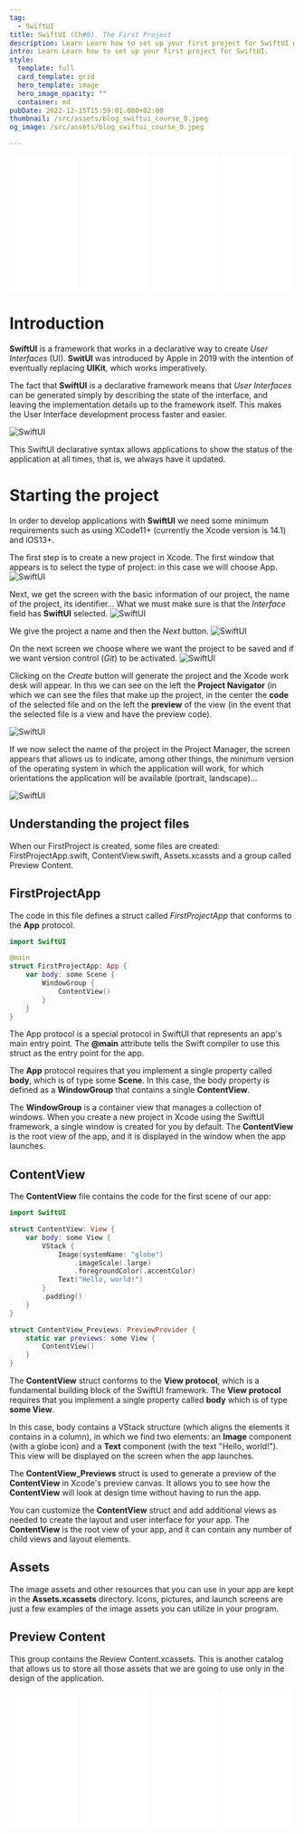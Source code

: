 ```yaml
---
tag:
  - SwiftUI
title: SwiftUI (Ch#0). The First Project
description: Learn Learn how to set up your first project for SwiftUI with Xcode.
intro: Learn Learn how to set up your first project for SwiftUI.
style:
  template: full
  card_template: grid
  hero_template: image
  hero_image_opacity: ""
  container: md
pubDate: 2022-12-15T15:59:01.000+02:00
thumbnail: /src/assets/blog_swiftui_course_0.jpeg
og_image: /src/assets/blog_swiftui_course_0.jpeg

---
```


<div style="display: flex; flex-direction: row; justify-content: space-around;">
<div style="width: 25%; align-items: center;">
<iframe sandbox="allow-popups allow-scripts allow-modals allow-forms allow-same-origin" style="width:120px;height:240px;" marginwidth="0" marginheight="0" scrolling="no" frameborder="0" src="//ws-na.amazon-adsystem.com/widgets/q?ServiceVersion=20070822&OneJS=1&Operation=GetAdHtml&MarketPlace=US&source=ss&ref=as_ss_li_til&ad_type=product_link&tracking_id=developerbl0a-20&language=es_US&marketplace=amazon&region=US&placement=B0BT5SF8X4&asins=B0BT5SF8X4&linkId=597323fe71c7a3da9a954f100c078b2e&show_border=true&link_opens_in_new_window=true"></iframe>
</div>
<div style="width: 25%; align-items: center;">
<iframe sandbox="allow-popups allow-scripts allow-modals allow-forms allow-same-origin" style="width:120px;height:240px;" marginwidth="0" marginheight="0" scrolling="no" frameborder="0" src="//ws-na.amazon-adsystem.com/widgets/q?ServiceVersion=20070822&OneJS=1&Operation=GetAdHtml&MarketPlace=US&source=ss&ref=as_ss_li_til&ad_type=product_link&tracking_id=developerbl0a-20&language=es_US&marketplace=amazon&region=US&placement=B0BP9KCGPT&asins=B0BP9KCGPT&linkId=15026801f4a89aa8f77b45dcf93adf3c&show_border=true&link_opens_in_new_window=true"></iframe>
</div>
<div style="width: 25%; align-items: center;">
<iframe sandbox="allow-popups allow-scripts allow-modals allow-forms allow-same-origin" style="width:120px;height:240px;" marginwidth="0" marginheight="0" scrolling="no" frameborder="0" src="//ws-na.amazon-adsystem.com/widgets/q?ServiceVersion=20070822&OneJS=1&Operation=GetAdHtml&MarketPlace=US&source=ss&ref=as_ss_li_til&ad_type=product_link&tracking_id=developerbl0a-20&language=es_US&marketplace=amazon&region=US&placement=B0CDTTZGXD&asins=B0CDTTZGXD&linkId=2d50fea5436e2fffe9ea1dd436b00da4&show_border=true&link_opens_in_new_window=true"></iframe>
</div>
<div style="width: 25%; align-items: center;">
<iframe sandbox="allow-popups allow-scripts allow-modals allow-forms allow-same-origin" style="width:120px;height:240px;" marginwidth="0" marginheight="0" scrolling="no" frameborder="0" src="//ws-na.amazon-adsystem.com/widgets/q?ServiceVersion=20070822&OneJS=1&Operation=GetAdHtml&MarketPlace=US&source=ss&ref=as_ss_li_til&ad_type=product_link&tracking_id=developerbl0a-20&language=es_US&marketplace=amazon&region=US&placement=B0BTQ61Z6D&asins=B0BTQ61Z6D&linkId=83b1837665280a201e7011397110569b&show_border=true&link_opens_in_new_window=true"></iframe>
</div>
</div>

<YouTube id="https://youtu.be/GHz5CnPq28o" />

# Introduction
**SwiftUI** is a framework that works in a declarative way to create *User Interfaces* (UI). **SwitUI** was introduced by Apple in 2019 with the intention of eventually replacing **UIKit**, which works imperatively.

The fact that **SwiftUI** is a declarative framework means that *User Interfaces* can be generated simply by describing the state of the interface, and leaving the implementation details up to the framework itself. This makes the User Interface development process faster and easier.

![SwiftUI](/src/assets/intro_swiftui_1.png)

This SwiftUI declarative syntax allows applications to show the status of the application at all times, that is, we always have it updated.


# Starting the project
In order to develop applications with **SwiftUI** we need some minimum requirements such as using XCode11+ (currently the Xcode version is 14.1) and iOS13+.

The first step is to create a new project in Xcode. The first window that appears is to select the type of project: in this case we will choose App.
![SwiftUI](/src/assets/intro_swiftui_2.png)

Next, we get the screen with the basic information of our project, the name of the project, its identifier... What we must make sure is that the *Interface* field has **SwiftUI** selected.
![SwiftUI](/src/assets/intro_swiftui_3.png)

We give the project a name and then the *Next* button.
![SwiftUI](/src/assets/intro_swiftui_4.png)


On the next screen we choose where we want the project to be saved and if we want version control (*Git*) to be activated.
![SwiftUI](/src/assets/intro_swiftui_5.png)


Clicking on the *Create* button will generate the project and the Xcode work desk will appear. In this we can see on the left the **Project Navigator** (in which we can see the files that make up the project, in the center the **code** of the selected file and on the left the **preview** of the view (in the event that the selected file is a view and have the preview code).

![SwiftUI](/src/assets/intro_swiftui_6.png)


If we now select the name of the project in the Project Manager, the screen appears that allows us to indicate, among other things, the minimum version of the operating system in which the application will work, for which orientations the application will be available (portrait, landscape)...

![SwiftUI](/src/assets/intro_swiftui_7.png)

## Understanding the project files

When our FirstProject is created, some files are created: FirstProjectApp.swift, ContentView.swift, Assets.xcassts and a group called Preview Content.

## FirstProjectApp
The code in this file defines a struct called *FirstProjectApp* that conforms to the **App** protocol.

```swift
import SwiftUI

@main
struct FirstProjectApp: App {
    var body: some Scene {
        WindowGroup {
            ContentView()
        }
    }
}
```

The App protocol is a special protocol in SwiftUI that represents an app's main entry point. The **@main** attribute tells the Swift compiler to use this struct as the entry point for the app.

The **App** protocol requires that you implement a single property called **body**, which is of type some **Scene**. In this case, the body property is defined as a **WindowGroup** that contains a single **ContentView**.

The **WindowGroup** is a container view that manages a collection of windows. When you create a new project in Xcode using the SwiftUI framework, a single window is created for you by default. The **ContentView** is the root view of the app, and it is displayed in the window when the app launches.

## ContentView

The **ContentView** file contains the code for the first scene of our app:

```swift
import SwiftUI

struct ContentView: View {
    var body: some View {
        VStack {
            Image(systemName: "globe")
                .imageScale(.large)
                .foregroundColor(.accentColor)
            Text("Hello, world!")
        }
        .padding()
    }
}

struct ContentView_Previews: PreviewProvider {
    static var previews: some View {
        ContentView()
    }
}
```
The **ContentView** struct conforms to the **View protocol**, which is a fundamental building block of the SwiftUI framework. The **View protocol** requires that you implement a single property called **body** which is of type **some View**.

In this case, body contains a VStack structure (which aligns the elements it contains in a column), in which we find two elements: an **Image** component (with a globe icon) and a **Text** component (with the text "Hello, world!"). This view will be displayed on the screen when the app launches.

The **ContentView_Previews** struct is used to generate a preview of the **ContentView** in Xcode's preview canvas. It allows you to see how the **ContentView** will look at design time without having to run the app.

You can customize the **ContentView** struct and add additional views as needed to create the layout and user interface for your app. The **ContentView** is the root view of your app, and it can contain any number of child views and layout elements.

## Assets
The image assets and other resources that you can use in your app are kept in the **Assets.xcassets** directory. Icons, pictures, and launch screens are just a few examples of the image assets you can utilize in your program.

## Preview Content
This group contains the Review Content.xcassets. This is another catalog that allows us to store all those assets that we are going to use only in the design of the application.

<div style="display: flex; flex-direction: row; justify-content: space-around;">
<div style="width: 25%; align-items: center;">
<iframe sandbox="allow-popups allow-scripts allow-modals allow-forms allow-same-origin" style="width:120px;height:240px;" marginwidth="0" marginheight="0" scrolling="no" frameborder="0" src="//ws-na.amazon-adsystem.com/widgets/q?ServiceVersion=20070822&OneJS=1&Operation=GetAdHtml&MarketPlace=US&source=ss&ref=as_ss_li_til&ad_type=product_link&tracking_id=developerbl0a-20&language=es_US&marketplace=amazon&region=US&placement=B0BT5SF8X4&asins=B0BT5SF8X4&linkId=597323fe71c7a3da9a954f100c078b2e&show_border=true&link_opens_in_new_window=true"></iframe>
</div>
<div style="width: 25%; align-items: center;">
<iframe sandbox="allow-popups allow-scripts allow-modals allow-forms allow-same-origin" style="width:120px;height:240px;" marginwidth="0" marginheight="0" scrolling="no" frameborder="0" src="//ws-na.amazon-adsystem.com/widgets/q?ServiceVersion=20070822&OneJS=1&Operation=GetAdHtml&MarketPlace=US&source=ss&ref=as_ss_li_til&ad_type=product_link&tracking_id=developerbl0a-20&language=es_US&marketplace=amazon&region=US&placement=B0BP9KCGPT&asins=B0BP9KCGPT&linkId=15026801f4a89aa8f77b45dcf93adf3c&show_border=true&link_opens_in_new_window=true"></iframe>
</div>
<div style="width: 25%; align-items: center;">
<iframe sandbox="allow-popups allow-scripts allow-modals allow-forms allow-same-origin" style="width:120px;height:240px;" marginwidth="0" marginheight="0" scrolling="no" frameborder="0" src="//ws-na.amazon-adsystem.com/widgets/q?ServiceVersion=20070822&OneJS=1&Operation=GetAdHtml&MarketPlace=US&source=ss&ref=as_ss_li_til&ad_type=product_link&tracking_id=developerbl0a-20&language=es_US&marketplace=amazon&region=US&placement=B0CDTTZGXD&asins=B0CDTTZGXD&linkId=2d50fea5436e2fffe9ea1dd436b00da4&show_border=true&link_opens_in_new_window=true"></iframe>
</div>
<div style="width: 25%; align-items: center;">
<iframe sandbox="allow-popups allow-scripts allow-modals allow-forms allow-same-origin" style="width:120px;height:240px;" marginwidth="0" marginheight="0" scrolling="no" frameborder="0" src="//ws-na.amazon-adsystem.com/widgets/q?ServiceVersion=20070822&OneJS=1&Operation=GetAdHtml&MarketPlace=US&source=ss&ref=as_ss_li_til&ad_type=product_link&tracking_id=developerbl0a-20&language=es_US&marketplace=amazon&region=US&placement=B0BTQ61Z6D&asins=B0BTQ61Z6D&linkId=83b1837665280a201e7011397110569b&show_border=true&link_opens_in_new_window=true"></iframe>
</div>
</div>